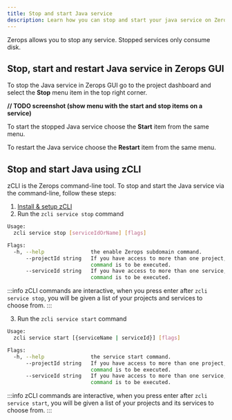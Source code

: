```yaml
---
title: Stop and start Java service
description: Learn how you can stop and start your java service on Zerops.
---
```


Zerops allows you to stop any service. Stopped services only consume disk.

## Stop, start and restart Java service in Zerops GUI

To stop the Java service in Zerops GUI go to the project dashboard and select the **Stop** menu item in the top right corner.

**// TODO screenshot (show menu with the start and stop items on a service)**

To start the stopped Java service choose the **Start** item from the same menu.

To restart the Java service choose the **Restart** item from the same menu.

## Stop and start Java using zCLI

zCLI is the Zerops command-line tool. To stop and start the Java service via the command-line, follow these steps:

1. [Install & setup zCLI](/references/cli)
2. Run the `zcli service stop` command

```sh
Usage:
  zcli service stop [serviceIdOrName] [flags]

Flags:
  -h, --help               the enable Zerops subdomain command.
      --projectId string   If you have access to more than one project, you must specify the project ID for which the
                           command is to be executed.
      --serviceId string   If you have access to more than one service, you must specify the service ID for which the
                           command is to be executed.
```

:::info
zCLI commands are interactive, when you press enter after `zcli service stop`, you will be given a list of your projects and services to choose from.
:::

3. Run the `zcli service start` command

```sh
Usage:
  zcli service start [{serviceName | serviceId}] [flags]

Flags:
  -h, --help               the service start command.
      --projectId string   If you have access to more than one project, you must specify the project ID for which the
                           command is to be executed.
      --serviceId string   If you have access to more than one service, you must specify the service ID for which the
                           command is to be executed.
```

:::info
zCLI commands are interactive, when you press enter after `zcli service start`, you will be given a list of your projects and its services to choose from.
:::
